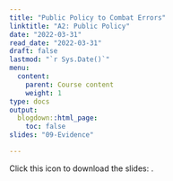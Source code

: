 ```yaml
---
title: "Public Policy to Combat Errors"
linktitle: "A2: Public Policy"
date: "2022-03-31"
read_date: "2022-03-31"
draft: false
lastmod: "`r Sys.Date()`"
menu:
  content:
    parent: Course content
    weight: 1
type: docs
output:
  blogdown::html_page:
    toc: false
slides: "09-Evidence"

---
```


Click this icon to download the slides: [<i class="fas fa-file-download"></i>](/ps/EC404_Lecture5.pdf).
